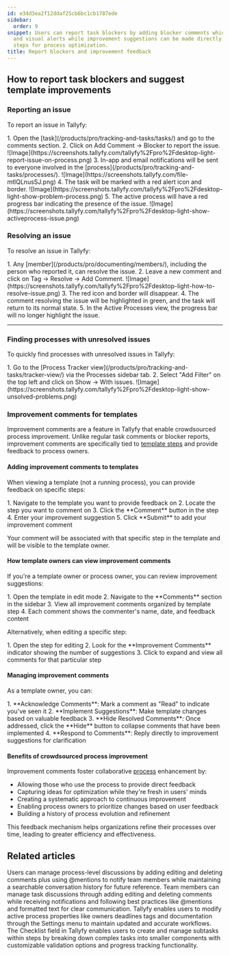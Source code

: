 ```yaml
---
id: e34d3ea2f12ddaf25cb6bc1cb1787ede
sidebar:
  order: 9
snippet: Users can report task blockers by adding blocker comments which trigger notifications
  and visual alerts while improvement suggestions can be made directly on template
  steps for process optimization.
title: Report blockers and improvement feedback
---
```



## How to report task blockers and suggest template improvements

### Reporting an issue

To report an issue in Tallyfy:

<Steps>
1. Open the [task](/products/pro/tracking-and-tasks/tasks/) and go to the comments section.
2. Click on Add Comment -> Blocker to report the issue.
   ![Image](https://screenshots.tallyfy.com/tallyfy%2Fpro%2Fdesktop-light-report-issue-on-process.png)
3. In-app and email notifications will be sent to everyone involved in the [process](/products/pro/tracking-and-tasks/processes/).
   ![Image](https://screenshots.tallyfy.com/file-mtlQLnusSJ.png)
4. The task will be marked with a red alert icon and border.
   ![Image](https://screenshots.tallyfy.com/tallyfy%2Fpro%2Fdesktop-light-show-problem-process.png)
5. The active process will have a red progress bar indicating the presence of the issue.
   ![Image](https://screenshots.tallyfy.com/tallyfy%2Fpro%2Fdesktop-light-show-activeprocess-issue.png)
</Steps>

### Resolving an issue

To resolve an issue in Tallyfy:

<Steps>
1. Any [member](/products/pro/documenting/members/), including the person who reported it, can resolve the issue.
2. Leave a new comment and click on Tag -> Resolve -> Add Comment.
   ![Image](https://screenshots.tallyfy.com/tallyfy%2Fpro%2Fdesktop-light-how-to-resolve-issue.png)
3. The red icon and border will disappear.
4. The comment resolving the issue will be highlighted in green, and the task will return to its normal state.
5. In the Active Processes view, the progress bar will no longer highlight the issue.
</Steps>

---

### Finding processes with unresolved issues

To quickly find processes with unresolved issues in Tallyfy:

<Steps>
1. Go to the [Process Tracker view](/products/pro/tracking-and-tasks/tracker-view/) via the Processes sidebar tab.
2. Select "Add Filter" on the top left and click on Show -> With issues.
   ![Image](https://screenshots.tallyfy.com/tallyfy%2Fpro%2Fdesktop-light-show-unsolved-problems.png)
</Steps>

### Improvement comments for templates

Improvement comments are a feature in Tallyfy that enable crowdsourced process improvement. Unlike regular task comments or blocker reports, improvement comments are specifically tied to [template steps](/products/pro/documenting/templates/edit-templates/edit-steps/) and provide feedback to process owners.

#### Adding improvement comments to templates

When viewing a template (not a running process), you can provide feedback on specific steps:

<Steps>
1. Navigate to the template you want to provide feedback on
2. Locate the step you want to comment on
3. Click the **Comment** button in the step
4. Enter your improvement suggestion
5. Click **Submit** to add your improvement comment
</Steps>

Your comment will be associated with that specific step in the template and will be visible to the template owner.

#### How template owners can view improvement comments

If you're a template owner or process owner, you can review improvement suggestions:

<Steps>
1. Open the template in edit mode
2. Navigate to the **Comments** section in the sidebar
3. View all improvement comments organized by template step
4. Each comment shows the commenter's name, date, and feedback content
</Steps>

Alternatively, when editing a specific step:

<Steps>
1. Open the step for editing
2. Look for the **Improvement Comments** indicator showing the number of suggestions
3. Click to expand and view all comments for that particular step
</Steps>

#### Managing improvement comments

As a template owner, you can:

<Steps>
1. **Acknowledge Comments**: Mark a comment as "Read" to indicate you've seen it
2. **Implement Suggestions**: Make template changes based on valuable feedback
3. **Hide Resolved Comments**: Once addressed, click the **Hide** button to collapse comments that have been implemented
4. **Respond to Comments**: Reply directly to improvement suggestions for clarification
</Steps>

#### Benefits of crowdsourced process improvement

Improvement comments foster collaborative [process](/products/pro/tracking-and-tasks/processes/) enhancement by:

- Allowing those who use the process to provide direct feedback
- Capturing ideas for optimization while they're fresh in users' minds
- Creating a systematic approach to continuous improvement
- Enabling process owners to prioritize changes based on user feedback
- Building a history of process evolution and refinement

This feedback mechanism helps organizations refine their processes over time, leading to greater efficiency and effectiveness.


## Related articles
<CardGrid>
<LinkTitleCard header="<b>Processes > Commenting processes</b>" href="/products/pro/tracking-and-tasks/processes/how-can-i-manage-comments-in-tallyfy/" > Users can manage process-level discussions by adding editing and deleting comments plus using @mentions to notify team members while maintaining a searchable conversation history for future reference. </LinkTitleCard>
<LinkTitleCard header="<b>Tasks > Manage comments</b>" href="/products/pro/tracking-and-tasks/tasks/how-can-i-manage-comments-in-tallyfy/" > Team members can manage task discussions through adding editing and deleting comments while receiving notifications and following best practices like @mentions and formatted text for clear communication. </LinkTitleCard>
<LinkTitleCard header="<b>Edit Processes > Edit tasks and process properties</b>" href="/products/pro/tracking-and-tasks/processes/edit-processes/how-can-i-edit-tasks-and-processes-in-tallyfy/" > Tallyfy enables users to modify active process properties like owners deadlines tags and documentation through the Settings menu to maintain updated and accurate workflows. </LinkTitleCard>
<LinkTitleCard header="<b>Tasks > Create and use subtasks</b>" href="/products/pro/tracking-and-tasks/tasks/how-to-create-and-use-subtasks/" > The Checklist field in Tallyfy enables users to create and manage subtasks within steps by breaking down complex tasks into smaller components with customizable validation options and progress tracking functionality. </LinkTitleCard>
</CardGrid>
